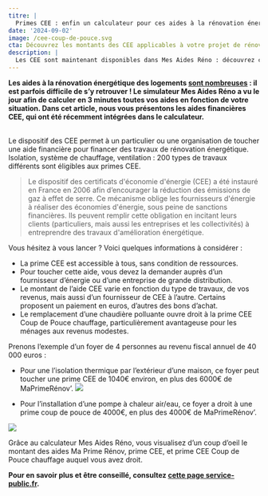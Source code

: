 ```yaml
---
titre: |
  Primes CEE : enfin un calculateur pour ces aides à la rénovation énergétique
date: '2024-09-02'
image: /cee-coup-de-pouce.svg
cta: Découvrez les montants des CEE applicables à votre projet de rénovation
description: |
  Les CEE sont maintenant disponibles dans Mes Aides Réno : découvrez ce que c'est et commencer calculer leur montant.
---
```


**Les aides à la rénovation énergétique des logements [sont nombreuses](https://www.economie.gouv.fr/particuliers/aides-renovation-energetique) : il est parfois difficile de s’y retrouver ! Le simulateur Mes Aides Réno a vu le jour afin de calculer en 3 minutes toutes vos aides en fonction de votre situation. Dans cet article, nous vous présentons les aides financières CEE, qui ont été récemment intégrées dans le calculateur.**

<br />
Le dispositif des CEE permet à un particulier ou une organisation de toucher une
aide financière pour financer des travaux de rénovation énergétique. Isolation,
système de chauffage, ventilation : 200 types de travaux différents sont
éligibles aux primes CEE.

> Le dispositif des certificats d'économie d'énergie (CEE) a été instauré en France en 2006 afin d’encourager la réduction des émissions de gaz à effet de serre. Ce mécanisme oblige les fournisseurs d'énergie à réaliser des économies d'énergie, sous peine de sanctions financières. Ils peuvent remplir cette obligation en incitant leurs clients (particuliers, mais aussi les entreprises et les collectivités) à entreprendre des travaux d'amélioration énergétique.

Vous hésitez à vous lancer ? Voici quelques informations à considérer :

- La prime CEE est accessible à tous, sans condition de ressources.
- Pour toucher cette aide, vous devez la demander auprès d’un fournisseur d’énergie ou d’une entreprise de grande distribution.
- Le montant de l’aide CEE varie en fonction du type de travaux, de vos revenus, mais aussi d’un fournisseur de CEE à l’autre. Certains proposent un paiement en euros, d’autres des bons d’achat.
- Le remplacement d’une chaudière polluante ouvre droit à la prime CEE Coup de Pouce chauffage, particulièrement avantageuse pour les ménages aux revenus modestes.

Prenons l’exemple d’un foyer de 4 personnes au revenu fiscal annuel de 40 000 euros :

- Pour une l’isolation thermique par l’extérieur d’une maison, ce foyer peut toucher une prime CEE de 1040€ environ, en plus des 6000€ de MaPrimeRénov’.
  ![](cee-murs.png)

- Pour l’installation d’une pompe à chaleur air/eau, ce foyer a droit à une prime coup de pouce de 4000€, en plus des 4000€ de MaPrimeRénov’.

![](cee-pac.png)

Grâce au calculateur Mes Aides Réno, vous visualisez d’un coup d’oeil le montant des aides Ma Prime Rénov, prime CEE, et prime CEE Coup de Pouce chauffage auquel vous avez droit.

**Pour en savoir plus et être conseillé, consultez [cette page service-public.fr](https://www.service-public.fr/particuliers/vosdroits/F35584#:~:text=Il%20s'agit%20des%20aides,performante%20d'une%20maison%20individuelle).**
